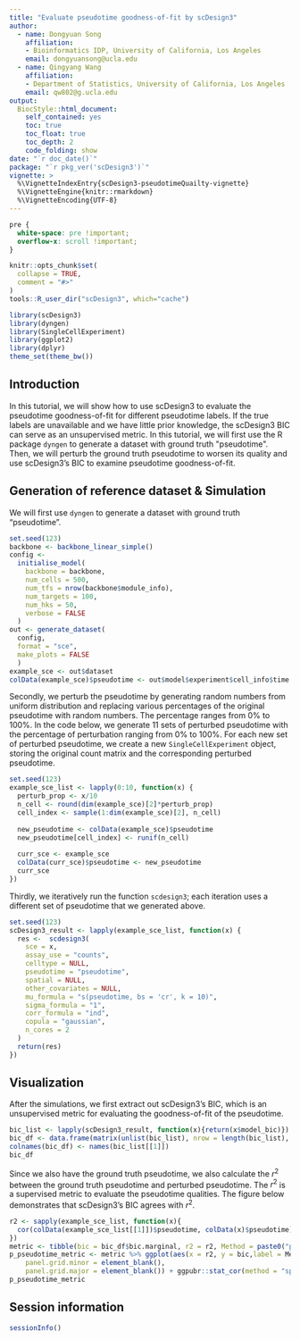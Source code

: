 ```yaml
---
title: "Evaluate pseudotime goodness-of-fit by scDesign3"
author: 
  - name: Dongyuan Song
    affiliation:
    - Bioinformatics IDP, University of California, Los Angeles
    email: dongyuansong@ucla.edu
  - name: Qingyang Wang
    affiliation:
    - Department of Statistics, University of California, Los Angeles
    email: qw802@g.ucla.edu
output: 
  BiocStyle::html_document:
    self_contained: yes
    toc: true
    toc_float: true
    toc_depth: 2
    code_folding: show
date: "`r doc_date()`"
package: "`r pkg_ver('scDesign3')`"
vignette: >
  %\VignetteIndexEntry{scDesign3-pseudotimeQuailty-vignette}
  %\VignetteEngine{knitr::rmarkdown}
  %\VignetteEncoding{UTF-8}
---
```


```css
pre {
  white-space: pre !important;
  overflow-x: scroll !important;
}
```


```r
knitr::opts_chunk$set(
  collapse = TRUE,
  comment = "#>"
)
tools::R_user_dir("scDesign3", which="cache")
```


```r
library(scDesign3)
library(dyngen)
library(SingleCellExperiment)
library(ggplot2)
library(dplyr)
theme_set(theme_bw())
```

## Introduction

In this tutorial, we will show how to use scDesign3 to evaluate the pseudotime goodness-of-fit for different pseudotime labels. If the true labels are unavailable and we have little prior knowledge, the scDesign3 BIC can serve as an unsupervised metric.
In this tutorial, we will first use the R package `dyngen` to generate a dataset with ground truth \"pseudotime\". Then, we will perturb the ground truth pseudotime to worsen its quality and use scDesign3's BIC to examine pseudotime goodness-of-fit. 

## Generation of reference dataset & Simulation
We will first use `dyngen` to generate a dataset with ground truth "pseudotime".
```r
set.seed(123)
backbone <- backbone_linear_simple()
config <-
  initialise_model(
    backbone = backbone,
    num_cells = 500,
    num_tfs = nrow(backbone$module_info),
    num_targets = 100,
    num_hks = 50,
    verbose = FALSE
  )
out <- generate_dataset(
  config,
  format = "sce",
  make_plots = FALSE
  )
example_sce <- out$dataset
colData(example_sce)$pseudotime <- out$model$experiment$cell_info$time 
```

Secondly, we perturb the pseudotime by generating random numbers from uniform distribution and replacing various percentages of the original pseudotime with random numbers. The percentage ranges from 0% to 100%. In the code below, we generate 11 sets of perturbed pseudotime with the percentage of perturbation ranging from 0% to 100%. For each new set of perturbed pseudotime, we create a new `SingleCellExperiment` object, storing the original count matrix and the corresponding perturbed pseudotime. 
```r
set.seed(123)
example_sce_list <- lapply(0:10, function(x) {
  perturb_prop <- x/10
  n_cell <- round(dim(example_sce)[2]*perturb_prop)
  cell_index <- sample(1:dim(example_sce)[2], n_cell)
  
  new_pseudotime <- colData(example_sce)$pseudotime
  new_pseudotime[cell_index] <- runif(n_cell)
  
  curr_sce <- example_sce
  colData(curr_sce)$pseudotime <- new_pseudotime
  curr_sce
})
```

Thirdly, we iteratively run the function `scdesign3`; each iteration uses a different set of pseudotime that we generated above.
```r
set.seed(123)
scDesign3_result <- lapply(example_sce_list, function(x) {
  res <-  scdesign3(
    sce = x,
    assay_use = "counts",
    celltype = NULL,
    pseudotime = "pseudotime",
    spatial = NULL,
    other_covariates = NULL,
    mu_formula = "s(pseudotime, bs = 'cr', k = 10)",
    sigma_formula = "1",
    corr_formula = "ind",
    copula = "gaussian",
    n_cores = 2
  )
  return(res)
})
```


## Visualization
After the simulations, we first extract out scDesign3's BIC, which is an unsupervised metric for evaluating the goodness-of-fit of the pseudotime. 
```r
bic_list <- lapply(scDesign3_result, function(x){return(x$model_bic)})
bic_df <- data.frame(matrix(unlist(bic_list), nrow = length(bic_list), byrow = TRUE))
colnames(bic_df) <- names(bic_list[[1]])
bic_df
```



Since we also have the ground truth pseudotime, we also calculate the $r^2$ between the ground truth pseudotime and perturbed pseudotime. The $r^2$ is a supervised metric to evaluate the pseudotime qualities. The figure below demonstrates that scDesign3's BIC agrees with $r^2$.
```r
r2 <- sapply(example_sce_list, function(x){
  cor(colData(example_sce_list[[1]])$pseudotime, colData(x)$pseudotime)^2
})
metric <- tibble(bic = bic_df$bic.marginal, r2 = r2, Method = paste0("perturb ",seq(0,100,by = 10), "%"))
p_pseudotime_metric <- metric %>% ggplot(aes(x = r2, y = bic,label = Method)) + geom_point() + theme_bw() + theme(aspect.ratio = 1,
    panel.grid.minor = element_blank(),
    panel.grid.major = element_blank()) + ggpubr::stat_cor(method = "spearman", cor.coef.name = "rho", label.x.npc = "left", label.y.npc = 0.5) + ylab("scDesign3 BIC") + xlab("R2 (truth vs pseudotime)")
p_pseudotime_metric

```


## Session information
```r
sessionInfo()
```

  
